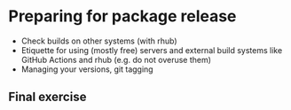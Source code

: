 # Preparing for package release {#package-release}

- Check builds on other systems (with rhub)
- Etiquette for using (mostly free) servers and external build systems like GitHub Actions and rhub (e.g. do not overuse them)
- Managing your versions, git tagging



## Final exercise

<!-- NOTE: Preferably something linked to working towards completing the project assignments, maybe to be used as a milestone? -->



